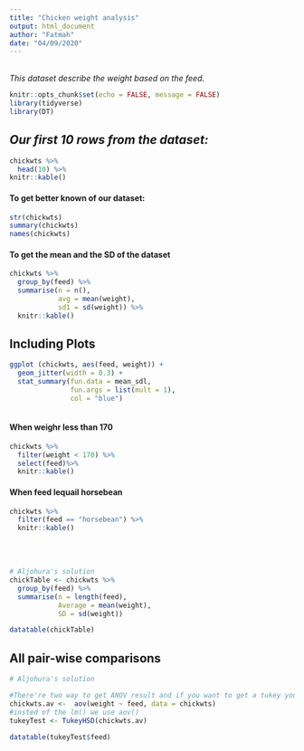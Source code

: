 ```yaml
---
title: "Chicken weight analysis"
output: html_document
author: "Fatmah"
date: "04/09/2020"
---
```


<br />
_This dataset describe the weight based on the feed._
```r
knitr::opts_chunk$set(echo = FALSE, message = FALSE)
library(tidyverse)
library(DT)
```


## _Our first 10 rows from the dataset:_ 
```r
chickwts %>% 
  head(10) %>% 
knitr::kable()
```


#### To get better known of our dataset:
```r
str(chickwts)
summary(chickwts)
names(chickwts)
```


#### To get the mean and the SD of the dataset
```r
chickwts %>% 
  group_by(feed) %>% 
  summarise(n = n(),
            avg = mean(weight), 
            sd1 = sd(weight)) %>%
  knitr::kable()
```

## Including Plots
```r
ggplot (chickwts, aes(feed, weight)) +
  geom_jitter(width = 0.3) +
  stat_summary(fun.data = mean_sdl, 
               fun.args = list(mult = 1), 
               col = "blue")
  
```

#### When weighr less than 170
```r
chickwts %>%
  filter(weight < 170) %>%
  select(feed)%>%
  knitr::kable()
```

#### When feed lequail horsebean
```r
chickwts %>%
  filter(feed == "horsebean") %>%
  knitr::kable()
```

<br />
<br />
```r
# Aljohura's solution
chickTable <- chickwts %>% 
  group_by(feed) %>% 
  summarise(n = length(feed),
            Average = mean(weight),
            SD = sd(weight))

datatable(chickTable)

```

## All pair-wise comparisons
```r
# Aljohura's solution

#There're two way to get ANOV result and if you want to get a tukey you need to do it this way. 
chickwts.av <-  aov(weight ~ feed, data = chickwts)
#insted of the lm() we use aov()
tukeyTest <- TukeyHSD(chickwts.av)

datatable(tukeyTest$feed)
```

